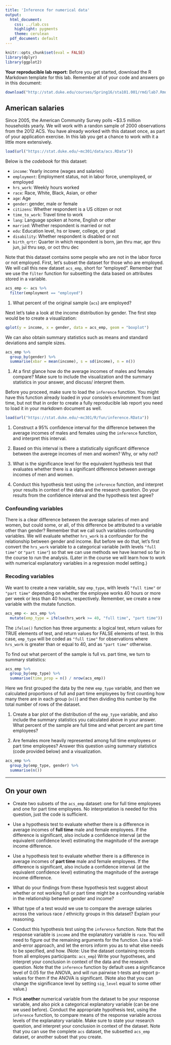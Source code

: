 ```yaml
---
title: 'Inference for numerical data'
output:
  html_document:
    css: ../lab.css
    highlight: pygments
    theme: cerulean
  pdf_document: default
---
```


```r
knitr::opts_chunk$set(eval = FALSE)
library(dplyr)
library(ggplot2)
```

<div id="template">
**Your reproducible lab report:** Before you get started, download the R Markdown 
template for this lab. Remember all of your code and answers go in this document:
```r
download("http://stat.duke.edu/courses/Spring16/sta101.001/rmd/lab7.Rmd", destfile = "lab7.Rmd")
```
</div>

## American salaries

Since 2005, the American Community Survey polls ~$3.5 million households yearly. We will work 
with a randon sample of 2000 observations from the 2012 ACS. You have already worked with this 
dataset once, as part of your application exercise. In this lab you get a chance to work with 
it a little more extensively.

```r
load(url("https://stat.duke.edu/~mc301/data/acs.RData"))
```

Below is the *codebook* for this dataset:

* `income`: Yearly income (wages and salaries)
* `employment`: Employment status, not in labor force, unemployed, or employed
* `hrs_work`: Weekly hours worked
* `race`: Race, White, Black, Asian, or other
* `age`: Age
* `gender`: gender, male or female
* `citizens`: Whether respondent is a US citizen or not
* `time_to_work`: Travel time to work
* `lang`: Language spoken at home, English or other
* `married`: Whether respondent is married or not
* `edu`: Education level, hs or lower, college, or grad
* `disability`: Whether respondent is disabled or not
* `birth_qrtr`: Quarter in which respondent is born, jan thru mar, apr thru jun, jul thru sep, or oct thru dec

Note that this dataset contains some people who are not in the labor force or not employed. 
First, let's subset the dataset for those who are employed. We will call this new dataset 
`acs_emp`, short for "employed". Remember that we use the `filter` function for subsetting
the data based on attributes stored in a variable.

```r
acs_emp <- acs %>%
  filter(employment == "employed")
```

1.  What percent of the original sample (`acs`) are employed?

Next let's take a look at the income distribution by gender. The first step would be to
create a visualization:

```r
qplot(y = income, x = gender, data = acs_emp, geom = "boxplot")
```

We can also obtain summary statistics such as means and standard deviations and sample sizes.

```r
acs_emp %>%
  group_by(gender) %>%
  summarise(xbar = mean(income), s = sd(income), n = n())
```

1.  At a first glance how do the average incomes of males and females compare? Make sure
    to include the visualization and the summary statistics in your answer, and discuss/
    interpret them.

Before you proceed, make sure to load the `inference` function. You might have this function
already loaded in your console's enviromment from last time, but not that in order to create a 
fully reproducible lab report you need to load it in your markdown document as well.

```r
load(url("https://stat.duke.edu/~mc301/R/fun/inference.RData"))
```
    
1.  Construct a 95% confidence interval for the difference between the average incomes of 
    males and females using the `inference` function, and interpret this
    interval. 
    
1.  Based on this interval is there a statistically significant difference between the 
    averege incomes of men and women? Why, or why not?
    
1.  What is the significance level for the equivalent hypthesis test that evaluates whether 
    there is a significant difference between average incomes of men and women.

1.  Conduct this hypothesis test using the `inference` function, and interpret your results 
    in context of the data and the research question. Do your results from the
    confidence interval and the hypothesis test agree?

### Confounding variables

There is a clear difference between the average salaries of men and women, but could some,
or all, of this difference be attributed to a variable other than gender? Remember that we 
call such variables confounding variables. We will evaluate whether `hrs_work` is a 
confounder for the relationship between gender and income. But before we do that, let's
first convert the `hrs_work` variable to a categorical variable (with levels `"full time"`
or `"part time"`) so that we can use methods we have learned so far in the course to run
the analysis. (Later in the course we will learn how to work with numerical explanatory
variables in a regression model setting.)

### Recoding variables

We want to create a new variable, say `emp_type`, with levels `"full time"` or `"part time"` 
depending on whether the employee works 40 hours or more per week or less than 40 hours,
respectively. Remember, we create a new variable with the mutate function.

```r
acs_emp <- acs_emp %>%
  mutate(emp_type = ifelse(hrs_work >= 40, "full time", "part time"))
```

The `ifelse()` function has three arguments: a logical test, return values for TRUE elements
of test, and return values for FALSE elements of test. In this case, `emp_type` will be coded 
as `"full time"` for observations where `hrs_work` is greater than or equal to 40, and as 
`"part time"` otherwise.

To find out what percent of the sample is full vs. part time, we turn to summary statistics:

```r
acs_emp %>%
  group_by(emp_type) %>%
  summarise(time_prop = n() / nrow(acs_emp))
```

Here we first grouped the data by the new `emp_type` variable, and then we calculated 
proportions of full and part time employees by first counting how many there are in each group 
(`n()`) and then dividing this number by the total number of rows of the dataset.

1.  Create a bar plot of the distribution of the `emp_type` variable, and also include the
    summary statistics you calculated above in your answer. What percent of the sample
    are full time and what percent are part time employees?

1.  Are females more heavily represented among full time employees or part time employees?
    Answer this question using summary statistics (code provided below) and a visualization.

```r
acs_emp %>%
  group_by(emp_type, gender) %>%
  summarise(n())
```

* * *

## On your own
<div class="oyo">

-   Create two subsets of the `acs_emp` dataset: one for full time employees and one 
    for part time employees. No interpretation is needed for this question, 
    just the code is sufficient.
  
-   Use a hypothesis test to evaluate whether there is a difference in average 
    incomes of **full time** male and female employees. If the difference is 
    significant, also include a confidence interval (at the equivalent confidence 
    level) estimating the magnitude of the average income difference.
    
-   Use a hypothesis test to evaluate whether there is a difference in average incomes
    of **part time** male and female employees. If the difference is significant,
    also include a confidence interval (at the equivalent confidence level) estimating
    the magnitude of the average income difference.
    
-   What do your findings from these hypothesis test suggest about whether or not working
    full or part time might be a confounding variable in the relationship between
    gender and income?
    
-   What type of a test would we use to compare the average salaries across the various 
    race / ethnicity groups in this dataset? Explain your reasoning.

-   Conduct this hypothesis test using the `inference` function. Note that the response variable 
    is `income` and the explanatory variable is `race`. You will need to figure out the remaining
    arguments for the function. Use a trial-and-error approach, and let the errors inform you as
    to what else needs to be specified, and how. (Note: Use the dataset containing records from
    all employes participants: `acs_emp`) Write your hypotheses, and interpret your conclusion in
    context of the data and the research question. Note that the `inference` function by default
    uses a significance level of 0.05 for the ANOVA, and will run pairwise t-tests and report
    p-values for them if the ANOVA is significant. (Note also that you can change the significance
    level by setting `sig_level` equal to some other value.)

-   Pick **another** numerical variable from the dataset to be your response variable, and 
    also pick a categorical explanatory variable (can be one we used before). Conduct the
    appropriate hypothesis test, using the `inference` function, to compare means of the
    response variable across levels of the explanatory variable. Make sure to state your 
    research question, and interpret your conclusion in context of the dataset. Note that you
    can use the complete `acs` dataset, the subsetted `acs_emp` dataset, or another subset 
    that you create.
</div>